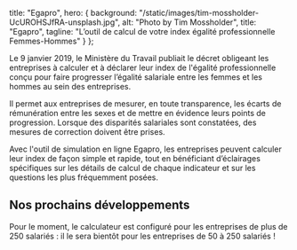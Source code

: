 
  title: "Egapro",
  hero: {
    background: "/static/images/tim-mossholder-UcUROHSJfRA-unsplash.jpg",
    alt: "Photo by Tim Mossholder",
    title: "Egapro",
    tagline:
      "L’outil de calcul de votre index égalité professionnelle Femmes-Hommes"
  }
};

<LayoutArticle meta={meta} startup="egapro">

Le 9 janvier 2019, le Ministère du Travail publiait le décret obligeant les entreprises à calculer et à déclarer leur index de l'égalité professionnelle conçu pour faire progresser l’égalité salariale entre les femmes et les hommes au sein des entreprises.

Il permet aux entreprises de mesurer, en toute transparence, les écarts de rémunération entre les sexes et de mettre en évidence leurs points de progression. Lorsque des disparités salariales sont constatées, des mesures de correction doivent être prises.

Avec l'outil de simulation en ligne Egapro, les entreprises peuvent calculer leur index de façon simple et rapide, tout en bénéficiant d’éclairages spécifiques sur les détails de calcul de chaque indicateur et sur les questions les plus fréquemment posées.

## Nos prochains développements

Pour le moment, le calculateur est configuré pour les entreprises de plus de 250 salariés : il le sera bientôt pour les entreprises de 50 à 250 salariés !

</LayoutArticle>
